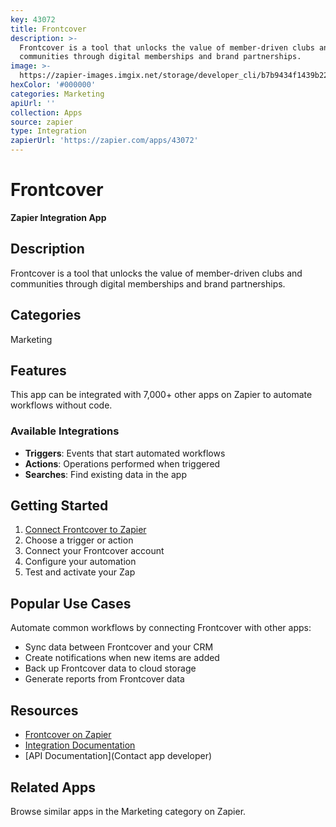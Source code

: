 ```yaml
---
key: 43072
title: Frontcover
description: >-
  Frontcover is a tool that unlocks the value of member-driven clubs and
  communities through digital memberships and brand partnerships.
image: >-
  https://zapier-images.imgix.net/storage/developer_cli/b7b9434f1439b228143f4e99bac814d2.png?auto=format%2Ccompress&ixlib=python-3.0.0&q=50
hexColor: '#000000'
categories: Marketing
apiUrl: ''
collection: Apps
source: zapier
type: Integration
zapierUrl: 'https://zapier.com/apps/43072'
---
```

# Frontcover

**Zapier Integration App**

## Description

Frontcover is a tool that unlocks the value of member-driven clubs and communities through digital memberships and brand partnerships.

## Categories

Marketing

## Features

This app can be integrated with 7,000+ other apps on Zapier to automate workflows without code.

### Available Integrations

- **Triggers**: Events that start automated workflows
- **Actions**: Operations performed when triggered
- **Searches**: Find existing data in the app

## Getting Started

1. [Connect Frontcover to Zapier](https://zapier.com/apps/43072)
2. Choose a trigger or action
3. Connect your Frontcover account
4. Configure your automation
5. Test and activate your Zap

## Popular Use Cases

Automate common workflows by connecting Frontcover with other apps:

- Sync data between Frontcover and your CRM
- Create notifications when new items are added
- Back up Frontcover data to cloud storage
- Generate reports from Frontcover data

## Resources

- [Frontcover on Zapier](https://zapier.com/apps/43072)
- [Integration Documentation](https://zapier.com/apps/43072/integrations)
- [API Documentation](Contact app developer)

## Related Apps

Browse similar apps in the Marketing category on Zapier.
